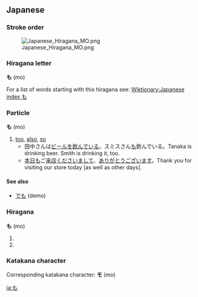 ==Japanese==
===Stroke order===
[[Image:Japanese Hiragana MO.png]]
===Hiragana letter===
'''も''' (mo)

For a list of words starting with this hiragana see: [[Wiktionary:Japanese index も]]

===Particle===
'''も''' (mo)

# [[too]], [[also]], [[so]]
#* 田中さんは[[ビール]]を[[飲む|飲んで]]いる。スミスさん<u>も</u>飲んでいる。Tanaka is drinking beer. Smith is drinking it, too.
#* [[本日]]<u>も</u>ご[[来店]][[くださる|くださいまして]]、[[ありがとうございます]]。Thank you for visiting our store today [as well as other days].

====See also====
* [[でも]] (demo)

===Hiragana===
'''も''' (mo)

# {{japdef|藻|[[algae]]}}
# {{japdef|喪|[[mourning]]}}

===Katakana character===
Corresponding katakana character: '''モ''' (mo)

[[ja:も]]